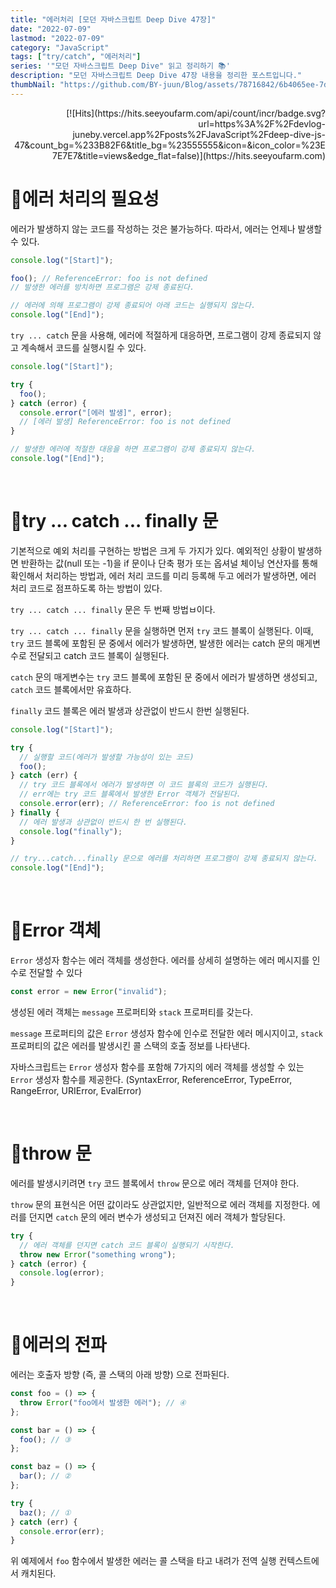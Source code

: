 ```yaml
---
title: "에러처리 [모던 자바스크립트 Deep Dive 47장]"
date: "2022-07-09"
lastmod: "2022-07-09"
category: "JavaScript"
tags: ["try/catch", "에러처리"]
series: '"모던 자바스크립트 Deep Dive" 읽고 정리하기 📚'
description: "모던 자바스크립트 Deep Dive 47장 내용을 정리한 포스트입니다."
thumbNail: "https://github.com/BY-juun/Blog/assets/78716842/6b4065ee-7d44-4580-899f-58dafcb8b5a7"
---
```


<div align="right">
  [![Hits](https://hits.seeyoufarm.com/api/count/incr/badge.svg?url=https%3A%2F%2Fdevlog-juneby.vercel.app%2Fposts%2FJavaScript%2Fdeep-dive-js-47&count_bg=%233B82F6&title_bg=%23555555&icon=&icon_color=%23E7E7E7&title=views&edge_flat=false)](https://hits.seeyoufarm.com)
</div>

# 🌟에러 처리의 필요성

에러가 발생하지 않는 코드를 작성하는 것은 불가능하다. 따라서, 에러는 언제나 발생할 수 있다.

```jsx
console.log("[Start]");

foo(); // ReferenceError: foo is not defined
// 발생한 에러를 방치하면 프로그램은 강제 종료된다.

// 에러에 의해 프로그램이 강제 종료되어 아래 코드는 실행되지 않는다.
console.log("[End]");
```

`try ... catch` 문을 사용해, 에러에 적절하게 대응하면, 프로그램이 강제 종료되지 않고 계속해서 코드를 실행시킬 수 있다.

```jsx
console.log("[Start]");

try {
  foo();
} catch (error) {
  console.error("[에러 발생]", error);
  // [에러 발생] ReferenceError: foo is not defined
}

// 발생한 에러에 적절한 대응을 하면 프로그램이 강제 종료되지 않는다.
console.log("[End]");
```

<br />

# 🌟try ... catch ... finally 문

기본적으로 예외 처리를 구현하는 방법은 크게 두 가지가 있다. 예외적인 상황이 발생하면 반환하는 값(null 또는 -1)을 if 문이나 단축 평가 또는 옵셔널 체이닝 연산자를 통해 확인해서 처리하는 방법과, 에러 처리 코드를 미리 등록해 두고 에러가 발생하면, 에러 처리 코드로 점프하도록 하는 방법이 있다.

`try ... catch ... finally` 문은 두 번째 방법ㅂ이다.

`try ... catch ... finally` 문을 실행하면 먼저 `try` 코드 블록이 실행된다. 이때, `try` 코드 블록에 포함된 문 중에서 에러가 발생하면, 발생한 에러는 catch 문의 매게변수로 전달되고 catch 코드 블록이 실행된다.

`catch` 문의 매게변수는 `try` 코드 블록에 포함된 문 중에서 에러가 발생하면 생성되고, `catch` 코드 블록에서만 유효하다.

`finally` 코드 블록은 에러 발생과 상관없이 반드시 한번 실행된다.

```jsx
console.log("[Start]");

try {
  // 실행할 코드(에러가 발생할 가능성이 있는 코드)
  foo();
} catch (err) {
  // try 코드 블록에서 에러가 발생하면 이 코드 블록의 코드가 실행된다.
  // err에는 try 코드 블록에서 발생한 Error 객체가 전달된다.
  console.error(err); // ReferenceError: foo is not defined
} finally {
  // 에러 발생과 상관없이 반드시 한 번 실행된다.
  console.log("finally");
}

// try...catch...finally 문으로 에러를 처리하면 프로그램이 강제 종료되지 않는다.
console.log("[End]");
```

<br />

# 🌟Error 객체

`Error` 생성자 함수는 에러 객체를 생성한다. 에러를 상세히 설명하는 에러 메시지를 인수로 전달할 수 있다

```jsx
const error = new Error("invalid");
```

생성된 에러 객체는 `message` 프로퍼티와 `stack` 프로퍼티를 갖는다.

`message` 프로퍼티의 값은 `Error` 생성자 함수에 인수로 전달한 에러 메시지이고, `stack` 프로퍼티의 값은 에러를 발생시킨 콜 스택의 호출 정보를 나타낸다.

자바스크립트는 `Error` 생성자 함수를 포함해 7가지의 에러 객체를 생성할 수 있는 `Error` 생성자 함수를 제공한다. (SyntaxError, ReferenceError, TypeError, RangeError, URIError, EvalError)

<br />

# 🌟throw 문

에러를 발생시키려면 `try` 코드 블록에서 `throw` 문으로 에러 객체를 던져야 한다.

`throw` 문의 표현식은 어떤 값이라도 상관없지만, 일반적으로 에러 객체를 지정한다. 에러를 던지면 `catch` 문의 에러 변수가 생성되고 던져진 에러 객체가 할당된다.

```jsx
try {
  // 에러 객체를 던지면 catch 코드 블록이 실행되기 시작한다.
  throw new Error("something wrong");
} catch (error) {
  console.log(error);
}
```

<br />

# 🌟에러의 전파

에러는 호출자 방향 (즉, 콜 스택의 아래 방향) 으로 전파된다.

```jsx
const foo = () => {
  throw Error("foo에서 발생한 에러"); // ④
};

const bar = () => {
  foo(); // ③
};

const baz = () => {
  bar(); // ②
};

try {
  baz(); // ①
} catch (err) {
  console.error(err);
}
```

위 예제에서 `foo` 함수에서 발생한 에러는 콜 스택을 타고 내려가 전역 실행 컨텍스트에서 캐치된다.
